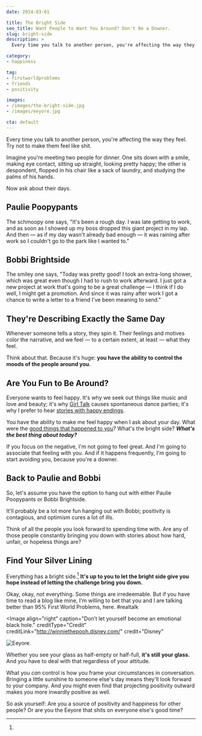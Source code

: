 ```yaml
---
date: 2014-03-01

title: The Bright Side
seo_title: Want People to Want You Around? Don't Be a Downer.
slug: bright-side
description: >
  Every time you talk to another person, you're affecting the way they feel. Try not to make them feel like shit.

category:
- happiness

tag:
- firstworldproblems
- friends
- positivity

images:
- /images/the-bright-side.jpg
- /images/eeyore.jpg

cta: default
---
```



Every time you talk to another person, you're affecting the way they feel. Try
not to make them feel like shit.

Imagine you're meeting two people for dinner. One sits down with a smile, making
eye contact, sitting up straight, looking pretty happy; the other is despondent,
flopped in his chair like a sack of laundry, and studying the palms of his
hands.

Now ask about their days.

## Paulie Poopypants

The schmoopy one says, "It's been a rough day. I was late getting to work, and
as soon as I showed up my boss dropped this giant project in my lap. And then —
as if my day wasn't already bad enough — it was raining after work so I couldn't
go to the park like I wanted to."

## Bobbi Brightside

The smiley one says, "Today was pretty good! I took an extra-long shower, which
was great even though I had to rush to work afterward. I just got a new project
at work that's going to be a great challenge — I think if I do well, I might get
a promotion. And since it was rainy after work I got a chance to write a letter
to a friend I've been meaning to send."

## They're Describing Exactly the Same Day

Whenever someone tells a story, they spin it. Their feelings and motives color
the narrative, and we feel — to a certain extent, at least — what they feel.

Think about that. Because it's huge: **you have the ability to control the moods
of the people around you.**

## Are You Fun to Be Around?

Everyone wants to feel happy. It's why we seek out things like music and love
and beauty; it's why [Girl Talk][1] causes spontaneous dance parties; it's why I
prefer to hear [stories with happy endings][2].

You have the ability to make me feel happy when I ask about your day. What were
the [good things that happened to you][3]? What's the bright side? **_What's the
best thing about today?_**

If you focus on the negative, I'm not going to feel great. And I'm going to
associate that feeling with you. And if it happens frequently, I'm going to
start avoiding you, because you're a downer.

## Back to Paulie and Bobbi

So, let's assume you have the option to hang out with either Paulie Poopypants
or Bobbi Brightside.

It'll probably be a lot more fun hanging out with Bobbi; positivity is
contagious, and optimism cures a lot of ills.

Think of all the people you look forward to spending time with. Are any of those
people constantly bringing you down with stories about how hard, unfair, or
hopeless things are?

## Find Your Silver Lining

Everything has a bright side.[^realtalk] **It's up to you to let the bright side
give you hope instead of letting the challenge bring you down.**

[^realtalk]:
  Okay, okay, not everything. Some things are irredeemable. But if you have time to read a blog like mine, I'm willing to bet that you and I are talking better than 95% First World Problems, here. #realtalk

<Image
  align="right"
  caption="Don’t let yourself become an emotional black hole."
  creditType="Credit"
  creditLink="http://winniethepooh.disney.com/"
  credit="Disney"
>

  ![Eeyore.](images/eeyore.jpg)

</Image>

Whether you see your glass as half-empty or half-full, **it's still your glass.** And you have to deal with that regardless of your attitude.

What you _can_ control is how you frame your circumstances in conversation.
Bringing a little sunshine to someone else's day means they'll look forward to
your company. And you might even find that projecting positivity outward makes
you more inwardly positive as well.

So ask yourself: Are you a source of positivity and happiness for other people?
Or are you the Eeyore that shits on everyone else's good time?

[1]: http://illegal-art.net/girltalk/
[2]: /enough-sad-stories/
[3]: /how-to-be-positive
